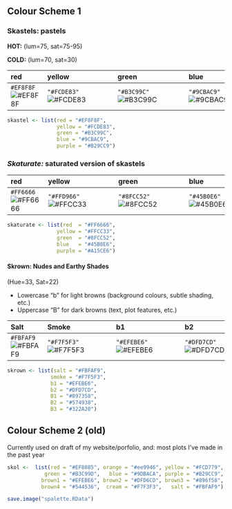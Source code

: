 ## Colour Scheme 1 

### Skastels: pastels

**HOT:**  (lum=75, sat=75-95)

**COLD:** (lum=70, sat=30)

| red         | yellow      | green       | blue        | purple      |
|:------------|:------------|:------------|:------------|:------------|
| `#EF8F8F`![#EF8F8F](https://placehold.co/15x15/EF8F8F/EF8F8F.png) | `"#FCDE83"`![#FCDE83](https://placehold.co/15x15/FCDE83/FCDE83.png) | `"#B3C99C"`![#B3C99C](https://placehold.co/15x15/B3C99C/B3C99C.png) | `"#9CBAC9"`![#9CBAC9](https://placehold.co/15x15/9CBAC9/9CBAC9.png) | `"#B29CC9"`![#B29CC9](https://placehold.co/15x15/B29CC9/B29CC9.png) |

```r
skastel <- list(red = "#EF8F8F",
                yellow = "#FCDE83",
                green = "#B3C99C",
                blue = "#9CBAC9",
                purple = "#B29CC9")
```

### *Skaturate:* saturated version of skastels

| red         | yellow      | green       | blue        | purple      |
|:------------|:------------|:------------|:------------|:------------|
| `#FF6666`![#FF6666](https://placehold.co/15x15/FF6666/FF6666.png) | `"#FFD966"`![#FFCC33](https://placehold.co/15x15/FFCC33/FFCC33.png) | `"#8FCC52"`![#8FCC52](https://placehold.co/15x15/8FCC52/8FCC52.png) | `"#45B0E6"`![#45B0E6](https://placehold.co/15x15/45B0E6/45B0E6.png) | `"#A15CE6"`![#A15CE6](https://placehold.co/15x15/A15CE6/A15CE6.png) |

```r
skaturate <- list(red  = "#FF6666",
                yellow = "#FFCC33",
                green  = "#8FCC52",
                blue   = "#45B0E6",
                purple = "#A15CE6")
```

#### Skrown: Nudes and Earthy Shades

(Hue=33, Sat=22)

* Lowercase "b" for light browns (background colours, subtle shading, etc.)
* Uppercase "B" for dark browns (text, plot features, etc.)

| Salt        | Smoke       | b1          | b2          | B1          | B2          | B3          |
|:------------|:------------|:------------|:------------|:------------|:------------|:------------|
| `#FBFAF9`![#FBFAF9](https://placehold.co/15x15/FBFAF9/FBFAF9.png) | `"#F7F5F3"`![#F7F5F3](https://placehold.co/15x15/F7F5F3/F7F5F3.png) | `"#EFEBE6"`![#EFEBE6](https://placehold.co/15x15/EFEBE6/EFEBE6.png) | `"#DFD7CD"`![#DFD7CD](https://placehold.co/15x15/DFD7CD/DFD7CD.png) | `"#897358"`![#897358](https://placehold.co/15x15/897358/897358.png) | `"#574938"`![#574938](https://placehold.co/15x15/574938/574938.png) | `"#322A20"`![#322A20](https://placehold.co/15x15/322A20/322A20.png) |

```r
skrown <- list(salt = "#FBFAF9",
              smoke = "#F7F5F3",
              b1 = "#EFEBE6",
              b2 = "#DFD7CD",
              B1 = "#897358",
              B2 = "#574938",
              B3 = "#322A20")
```



## Colour Scheme 2 (old)

Currently used on draft of my website/porfolio, and: most plots I've made in the past year

```r
skol <-  list(red = "#EF8085", orange = "#ee9946", yellow = "#FCD779",
            green = "#B3C99D",   blue = "#9DBACA", purple = "#B29CC9",
           brown1 = "#EFEBE6", brown2 = "#DFD6CD", brown3 = "#896f58",
           brown4 = "#544536",  cream = "#F7F3F3",   salt = "#FBFAF9")
```









```r
save.image("spalette.RData")
```